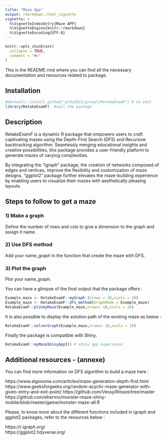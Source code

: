 ```yaml
---
title: "Maze App"
output: rmarkdown::html_vignette
vignette: >
  %\VignetteIndexEntry{Maze APP}
  %\VignetteEngine{knitr::rmarkdown}
  %\VignetteEncoding{UTF-8}
---
```


```r
knitr::opts_chunk$set(
  collapse = TRUE,
  comment = "#>"
)
```

This is the README.rmd where you can find all the necessary documentation and resources related to package.

## Installation


```r
#devtools::install_github("ptds2022/groupf/RetakeExamF") # to edit
library(RetakeExamF)  #call the package
```

## Description

RetakeExamF is a dynamic R package that empowers users to craft captivating mazes using the Depth-First Search (DFS) and Recursive backtracking algorithm. Seamlessly merging educational insights and creative possibilities, this package provides a user-friendly platform to generate mazes of varying complexities.

By integrating the "igraph" package, the creation of networks composed of edges and vertices, improve the flexibility and customization of maze designs. "ggplot2" package further elevates the maze-building experience by enabling users to visualize their mazes with aesthetically pleasing layouts.

## Steps to follow to get a maze

### 1) Make a graph 
Define the number of rows and cols to give a dimension to the graph and assign it name.

### 2) Use DFS method
Add your name_graph in the function that create the maze with DFS.

### 3) Plot the graph
Plot your name_graph.

You can have a glimpse of the final output that the package offers :

```r

Example_maze <- RetakeExamF::myGraph (nrows = 10,ncols = 10) 
Example_maze <- RetakeExamF::dfs_method(GraphMade = Example_maze)
RetakeExamF::plotmyMaze(Example_maze,nrows= 10,ncols = 10)
```
It is also possible to display the solution path of the existing maze as below : 
```r
RetakeExamF::solverGraph(Example_maze,nrows= 10,ncols = 10)
```


Finally the package is compatible with Shiny. 
```r
RetakeExamF::myMazeShinyApp3() # shiny app experience 
```

## Additional resources - (annexe)

You can find more information on DFS algorithm to build a maze here : 

https://www.algosome.com/articles/maze-generation-depth-first.html <br> 
https://www.geeksforgeeks.org/random-acyclic-maze-generator-with-given-entry-and-exit-point/
https://github.com/Vessy/Rmaze/tree/master
https://github.com/ehermo/monster-maze-shiny-mobile/blob/master/game/monster-maze-all.R


Please, to know more about the different functions included in igraph and ggplot2 packages, refer to the resources below : 

https://r.igraph.org/ </br> 
https://ggplot2.tidyverse.org/
